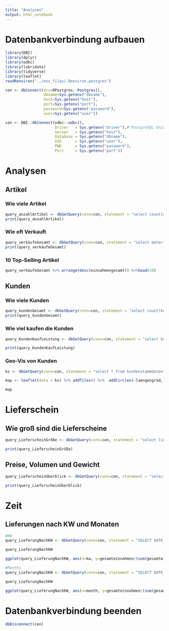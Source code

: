 ```yaml
---
title: "Analysen"
output: html_notebook
---
```


# Datenbankverbindung aufbauen

```r
library(DBI)
library(dplyr)
library(odbc)
library(lubridate)
library(tidyverse)
library(leaflet)
readRenviron("../env_files/.Renviron.postgres")
```


```r
con <- dbConnect(drv=RPostgres::Postgres(),
                 dbname=Sys.getenv("dbname"),
                 host=Sys.getenv("host"),
                 port=Sys.getenv("port"),
                 password=Sys.getenv("password"),
                 user=Sys.getenv("user"))
```

```r
con <- DBI::dbConnect(odbc::odbc(),
                      Driver   = Sys.getenv("driver"),#"PostgreSQL Unicode",
                      Server   = Sys.getenv("host"),
                      Database = Sys.getenv("dbname"),
                      UID      = Sys.getenv("user"),
                      PWD      = Sys.getenv("password"),
                      Port     = Sys.getenv("port"))
```

# Analysen

## Artikel

### Wie viele Artikel

```r
query_anzahlArtikel <- dbGetQuery(conn=con, statement = "select count(artikel) as anzahlArtikel from materialstaemme")
print(query_anzahlArtikel)
```

### Wie oft Verkauft

```r
query_verkäufeGesamt <- dbGetQuery(conn=con, statement = "select materialnummer, sum(abgang) as abgangGesamt, sum(vk_preis_num) as EinnahmenGesamt, count(*) as Einträge from verkaeufe Group By materialnummer")
print(query_verkäufeGesamt)
```

### 10 Top-Selling Artikel
```r
query_verkäufeGesamt %>% arrange(desc(einnahmengesamt)) %>%head(10)
```

## Kunden

### Wie viele Kunden

```r
query_kundenGesamt <- dbGetQuery(conn=con, statement = "select count(kndnr) from kundenstammdaten")
print(query_kundenGesamt)
```

### Wie viel kaufen die Kunden

```r
query_KundenKaufLeistung <- dbGetQuery(conn=con, statement = "select kunde, sum(abgang) as GesamtAbgang, sum(vk_preis_num) as GesamtAusgaben, count(*) as Einträge from verkaeufe Group By kunde")

print(query_KundenKaufLeistung)
```

### Geo-Vis von Kunden

```r
ks <- dbGetQuery(conn=con, statement = "select * from kundenstammdaten")

map <- leaflet(data = ks) %>% addTiles() %>%  addCircles(~laengengrad, ~breitengrad,  radius = .5, opacity = .2, col = "blue")

map
```


# Lieferschein

## Wie groß sind die Lieferscheine

```r
query_LieferscheinGröße <- dbGetQuery(conn=con, statement = "select lieferschein, sum(abgang) as GesamtAbgang, sum(vk_preis_num) as GesamtEinnahmen, count(*) as Einträge from verkaeufe Group By lieferschein order by Einträge DESC")

print(query_LieferscheinGröße)
```

## Preise, Volumen und Gewicht

```r
query_LieferscheinÜberblick <- dbGetQuery(conn=con, statement = "select verkaeufe.lieferschein, sum(verkaeufe.vk_preis_num) as GesamtEinnahmen, sum(verkaeufe.abgang*materialstaemme.ve_pro_dm3) as GesamtVolumen, sum(verkaeufe.abgang*materialstaemme.ve_pro_kg) as GesamtGewicht from verkaeufe Inner Join materialstaemme ON verkaeufe.materialnummer=materialstaemme.artikel Group By verkaeufe.lieferschein")

print(query_LieferscheinÜberblick)
```

# Zeit

## Lieferungen nach KW und Monaten

```r
#KW
query_LieferungNachKW <- dbGetQuery(conn=con, statement = "SELECT DATE_PART('week',datum) as KW, Count(*) as VerkäufeProKW, sum(vk_preis_num) as GesamtEinnahmen From verkaeufe Group By KW")

query_LieferungNachKW

ggplot(query_LieferungNachKW, aes(x=kw, y=gesamteinnahmen/(sum(gesamteinnahmen)/100))) + geom_col() + geom_text(aes(label = kw), vjust = -0.5, size=2)

#Months
query_LieferungNachKW <- dbGetQuery(conn=con, statement = "SELECT DATE_PART('month',datum) as month, Count(*) as VerkäufeProKW, sum(vk_preis_num) as GesamtEinnahmen From verkaeufe Group By month")

query_LieferungNachKW

ggplot(query_LieferungNachKW, aes(x=month, y=gesamteinnahmen/(sum(gesamteinnahmen)/100))) + geom_col() + geom_text(aes(label = month), vjust = -0.5, size=2)
```

# Datenbankverbindung beenden
```r
dbDisconnect(con)
```
